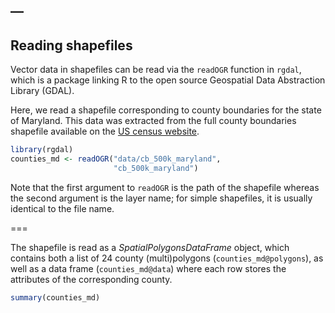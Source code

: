 ---
---

## Reading shapefiles

Vector data in shapefiles can be read via the `readOGR` function in `rgdal`,
which is a package linking R to the open source Geospatial Data Abstraction 
Library (GDAL).

Here, we read a shapefile corresponding to county boundaries for the state 
of Maryland. This data was extracted from the full county boundaries
shapefile available on the [US census website](https://www.census.gov/geo/maps-data/data/cbf/cbf_counties.html).

```r
library(rgdal)
counties_md <- readOGR("data/cb_500k_maryland", 
                       "cb_500k_maryland")
```

Note that the first argument to `readOGR` is the path of the shapefile 
whereas the second argument is the layer name; for simple shapefiles, it is
usually identical to the file name.

===

The shapefile is read as a *SpatialPolygonsDataFrame* object, which contains
both a list of 24 county (multi)polygons (`counties_md@polygons`), as well as a
data frame (`counties_md@data`) where each row stores the attributes of the
corresponding county.

```r
summary(counties_md)
```
